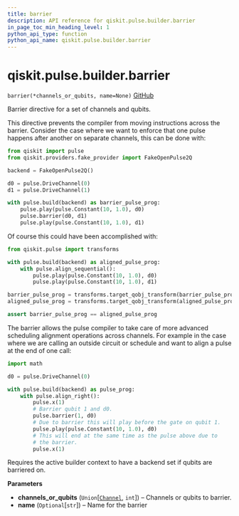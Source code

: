 ```yaml
---
title: barrier
description: API reference for qiskit.pulse.builder.barrier
in_page_toc_min_heading_level: 1
python_api_type: function
python_api_name: qiskit.pulse.builder.barrier
---
```


# qiskit.pulse.builder.barrier

<span id="qiskit.pulse.builder.barrier" />

`barrier(*channels_or_qubits, name=None)` [GitHub](https://github.com/qiskit/qiskit/tree/stable/0.23/qiskit/pulse/builder.py "view source code")

Barrier directive for a set of channels and qubits.

This directive prevents the compiler from moving instructions across the barrier. Consider the case where we want to enforce that one pulse happens after another on separate channels, this can be done with:

```python
from qiskit import pulse
from qiskit.providers.fake_provider import FakeOpenPulse2Q

backend = FakeOpenPulse2Q()

d0 = pulse.DriveChannel(0)
d1 = pulse.DriveChannel(1)

with pulse.build(backend) as barrier_pulse_prog:
    pulse.play(pulse.Constant(10, 1.0), d0)
    pulse.barrier(d0, d1)
    pulse.play(pulse.Constant(10, 1.0), d1)
```

Of course this could have been accomplished with:

```python
from qiskit.pulse import transforms

with pulse.build(backend) as aligned_pulse_prog:
    with pulse.align_sequential():
        pulse.play(pulse.Constant(10, 1.0), d0)
        pulse.play(pulse.Constant(10, 1.0), d1)

barrier_pulse_prog = transforms.target_qobj_transform(barrier_pulse_prog)
aligned_pulse_prog = transforms.target_qobj_transform(aligned_pulse_prog)

assert barrier_pulse_prog == aligned_pulse_prog
```

The barrier allows the pulse compiler to take care of more advanced scheduling alignment operations across channels. For example in the case where we are calling an outside circuit or schedule and want to align a pulse at the end of one call:

```python
import math

d0 = pulse.DriveChannel(0)

with pulse.build(backend) as pulse_prog:
    with pulse.align_right():
        pulse.x(1)
        # Barrier qubit 1 and d0.
        pulse.barrier(1, d0)
        # Due to barrier this will play before the gate on qubit 1.
        pulse.play(pulse.Constant(10, 1.0), d0)
        # This will end at the same time as the pulse above due to
        # the barrier.
        pulse.x(1)
```

<Admonition title="Note" type="note">
  Requires the active builder context to have a backend set if qubits are barriered on.
</Admonition>

**Parameters**

*   **channels\_or\_qubits** (`Union`\[[`Channel`](pulse#qiskit.pulse.channels.Channel "qiskit.pulse.channels.Channel"), `int`]) – Channels or qubits to barrier.
*   **name** (`Optional`\[`str`]) – Name for the barrier

